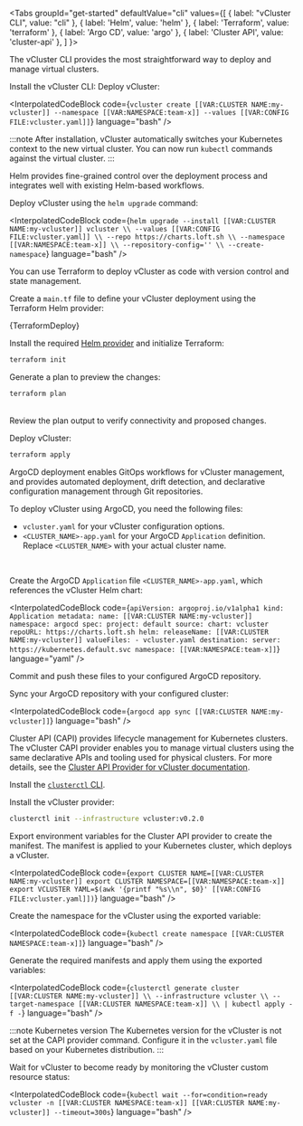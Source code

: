 


<Tabs
  groupId="get-started"
  defaultValue="cli"
  values={[
    { label: "vCluster CLI", value: "cli" },
    { label: 'Helm', value: 'helm' },
    { label: 'Terraform', value: 'terraform' },
    { label: 'Argo CD', value: 'argo' },
    { label: 'Cluster API', value: 'cluster-api' },
  ]
}>
<TabItem value="cli">

The vCluster CLI provides the most straightforward way to deploy and manage virtual clusters.

<Flow>
<Step>
Install the vCluster CLI:

<InstallCLIFragment/>

</Step>

<Step>
Deploy vCluster:

<InterpolatedCodeBlock 
  code={`vcluster create [[VAR:CLUSTER NAME:my-vcluster]] --namespace [[VAR:NAMESPACE:team-x]] --values [[VAR:CONFIG FILE:vcluster.yaml]]`} 
  language="bash" 
/>

:::note
After installation, vCluster automatically switches your Kubernetes context to the new virtual cluster. You can now run `kubectl` commands against the virtual cluster.
:::

</Step>
</Flow>

</TabItem>
<TabItem value="helm">

Helm provides fine-grained control over the deployment process and integrates well with existing Helm-based workflows.

<Flow>
<Step>

Deploy vCluster using the `helm upgrade` command:

<InterpolatedCodeBlock 
  code={`helm upgrade --install [[VAR:CLUSTER NAME:my-vcluster]] vcluster \\
  --values [[VAR:CONFIG FILE:vcluster.yaml]] \\
  --repo https://charts.loft.sh \\
  --namespace [[VAR:NAMESPACE:team-x]] \\
  --repository-config='' \\
  --create-namespace`} 
  language="bash" 
/>

</Step>
</Flow>

</TabItem>
<TabItem value="terraform">

You can use Terraform to deploy vCluster as code with version control and state management.

<Flow>
<Step>

Create a `main.tf` file to define your vCluster deployment using the Terraform Helm provider:

<CodeBlock language="hcl">{TerraformDeploy}</CodeBlock>

</Step>

<Step>

Install the required [Helm provider](https://registry.terraform.io/providers/hashicorp/helm/latest) and initialize Terraform:

```bash
terraform init
```

</Step>

<Step>

Generate a plan to preview the changes:

```bash
terraform plan
```

<br />
Review the plan output to verify connectivity and proposed changes.
</Step>

<Step>

Deploy vCluster:

```bash
terraform apply
```

</Step>
</Flow>

</TabItem>
<TabItem value="argo">

ArgoCD deployment enables GitOps workflows for vCluster management, and provides automated deployment, drift detection, and declarative configuration management through Git repositories.

To deploy vCluster using ArgoCD, you need the following files:

- `vcluster.yaml` for your vCluster configuration options.
- `<CLUSTER_NAME>-app.yaml` for your ArgoCD `Application` definition. Replace `<CLUSTER_NAME>` with your actual cluster name.

<br />

<Flow>
<Step>

Create the ArgoCD `Application` file `<CLUSTER_NAME>-app.yaml`, which references the vCluster Helm chart:

<InterpolatedCodeBlock
  code={`apiVersion: argoproj.io/v1alpha1
kind: Application
metadata:
  name: [[VAR:CLUSTER NAME:my-vcluster]]
  namespace: argocd
spec:
  project: default
  source:
    chart: vcluster
    repoURL: https://charts.loft.sh
    helm:
      releaseName: [[VAR:CLUSTER NAME:my-vcluster]]
      valueFiles:
        - vcluster.yaml
  destination:
    server: https://kubernetes.default.svc
    namespace: [[VAR:NAMESPACE:team-x]]`} 
  language="yaml" 
/>

</Step>

<Step>

Commit and push these files to your configured ArgoCD repository.

</Step>

<Step>

Sync your ArgoCD repository with your configured cluster:

<InterpolatedCodeBlock 
 code={`argocd app sync [[VAR:CLUSTER NAME:my-vcluster]]`} 
 language="bash" 
/>

</Step>
</Flow>

</TabItem>
<TabItem value="cluster-api">

Cluster API (CAPI) provides lifecycle management for Kubernetes clusters. The vCluster CAPI provider enables you to manage virtual clusters using the same declarative APIs and tooling used for physical clusters. For more details, see the [Cluster API Provider for vCluster documentation](https://github.com/loft-sh/cluster-api-provider-vcluster).

<Flow>
<Step>

Install the [`clusterctl` CLI](https://cluster-api.sigs.k8s.io/user/quick-start.html#install-clusterctl).

</Step>

<Step>

Install the vCluster provider:

```bash
clusterctl init --infrastructure vcluster:v0.2.0
```

</Step>

<Step>

Export environment variables for the Cluster API provider to create the manifest. The manifest is applied to your Kubernetes cluster, which deploys a vCluster.

<InterpolatedCodeBlock 
  code={`export CLUSTER NAME=[[VAR:CLUSTER NAME:my-vcluster]]
export CLUSTER NAMESPACE=[[VAR:NAMESPACE:team-x]]
export VCLUSTER YAML=$(awk '{printf "%s\\n", $0}' [[VAR:CONFIG FILE:vcluster.yaml]])`} 
  language="bash" 
/>

</Step>

<Step>

Create the namespace for the vCluster using the exported variable:

<InterpolatedCodeBlock 
  code={`kubectl create namespace [[VAR:CLUSTER NAMESPACE:team-x]]`} 
  language="bash" 
/>
</Step>

<Step>

Generate the required manifests and apply them using the exported variables:

<InterpolatedCodeBlock
  code={`clusterctl generate cluster [[VAR:CLUSTER NAME:my-vcluster]] \\
  --infrastructure vcluster \\
  --target-namespace [[VAR:CLUSTER NAMESPACE:team-x]] \\
  | kubectl apply -f -`}
  language="bash"
/>

:::note Kubernetes version
The Kubernetes version for the vCluster is not set at the CAPI provider command. Configure it in the `vcluster.yaml` file based on your Kubernetes distribution.
:::

</Step>

<Step>

Wait for vCluster to become ready by monitoring the vCluster custom resource status:

<InterpolatedCodeBlock
  code={`kubectl wait --for=condition=ready vcluster -n [[VAR:CLUSTER NAMESPACE:team-x]] [[VAR:CLUSTER NAME:my-vcluster]] --timeout=300s`}
  language="bash"
/>

</Step>
</Flow>

</TabItem>
</Tabs>
